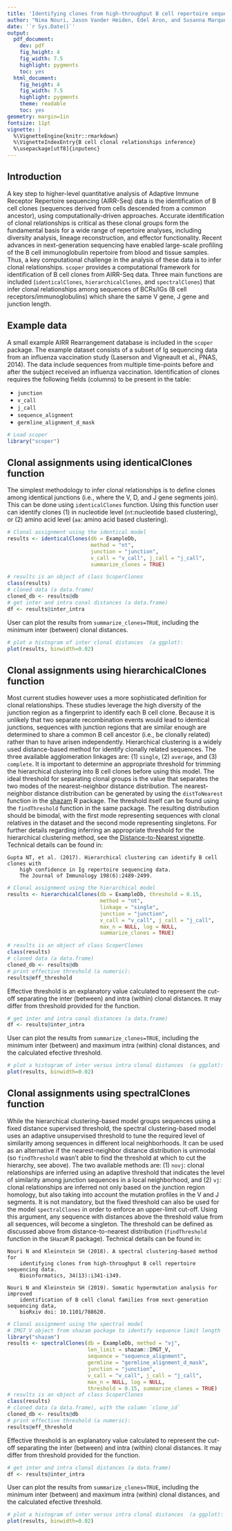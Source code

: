 ```yaml
---
title: 'Identifying clones from high-throughput B cell repertoire sequencing data usiong Scoper'
author: "Nima Nouri, Jason Vander Heiden, Edel Aron, and Susanna Marquez"
date: '`r Sys.Date()`'
output:
  pdf_document:
    dev: pdf
    fig_height: 4
    fig_width: 7.5
    highlight: pygments
    toc: yes
  html_document:
    fig_height: 4
    fig_width: 7.5
    highlight: pygments
    theme: readable
    toc: yes
geometry: margin=1in
fontsize: 11pt
vignette: |
  %\VignetteEngine{knitr::rmarkdown}  
  %\VignetteIndexEntry{B cell clonal relationships inference}  
  %\usepackage[utf8]{inputenc}
---
```


## Introduction

A key step to higher-level quantitative analysis of Adaptive Immune Receptor Repertoire sequencing 
(AIRR-Seq) data is the identification of B cell clones (sequences derived from cells descended 
from a common ancestor), using computationally-driven approaches. Accurate identification of 
clonal relationships is critical as these clonal groups form the fundamental basis for a wide 
range of repertoire analyses, including diversity analysis, lineage reconstruction, and 
effector functionality. Recent advances in next-generation sequencing have enabled large-scale 
profiling of the B cell immunoglobulin repertoire from blood and tissue samples. Thus, a key computational 
challenge in the analysis of these data is to infer clonal relationships. `scoper` provides a computational 
framework for identification of B cell clones from AIRR-Seq data. Three main functions are included 
(`identicalClones`, `hierarchicalClones`, and `spectralClones`) that infer clonal relationships among 
sequences of BCRs/IGs (B cell receptors/immunoglobulins) which share the same V gene, J gene and 
junction length.

## Example data

A small example AIRR Rearrangement database is included in the `scoper` package. 
The example dataset consists of a subset of Ig sequencing data from an 
influenza vaccination study (Laserson and Vigneault et al., PNAS, 2014). The 
data include sequences from multiple time-points before and after the subject 
received an influenza vaccination. Identification of clones requires the following 
fields (columns) to be present in the table: 

* `junction`
* `v_call`
* `j_call`
* `sequence_alignment`
* `germline_alignment_d_mask`

```r
# Load scoper
library("scoper")
```

## Clonal assignments using identicalClones function

The simplest methodology to infer clonal relationships is to define
clones among identical junctions (i.e., where the V, D, and J gene segments join). 
This can be done using `identicalClones` function. Using this 
function user can identify clones (1) in nucleotide level (`nt`:nucleotide based clustering), or 
(2) amino acid level (`aa`: amino acid based clustering). 

```r
# Clonal assignment using the identical model
results <- identicalClones(db = ExampleDb,
                           method = "nt",
                           junction = "junction", 
                           v_call = "v_call", j_call = "j_call",
                           summarize_clones = TRUE)

# results is an object of class ScoperClones
class(results)
# cloned data (a data.frame)
cloned_db <- results@db
# get inter and intra conal distances (a data.frame)
df <- results@inter_intra
```

User can plot the results from `summarize_clones=TRUE`, including the minimum inter (between) 
clonal distances.

```r
# plot a histogram of inter clonal distances  (a ggplot):
plot(results, binwidth=0.02)
```

## Clonal assignments using hierarchicalClones function

Most current studies however uses a more sophisticated definition 
for clonal relationships. These studies leverage the high diversity of 
the junction region as a fingerprint to identify each B cell clone. Because it is unlikely 
that two separate recombination events would lead to identical junctions, sequences with junction 
regions that are similar enough are determined to share a common B cell ancestor 
(i.e., be clonally related) rather than to have arisen independently. Hierarchical clustering 
is a widely used distance-based method for identify clonally related sequences. The three available 
agglomeration linkages are: (1) `single`, (2) `average`, and (3) `complete`.
It is important to determine an appropriate threshold for trimming the hierarchical 
clustering into B cell clones before using this model. The ideal threshold for separating 
clonal groups is the value that separates the two modes of the nearest-neighbor distance
distribution. The nearest-neighbor distance distribution can be generated by using the 
`distToNearest` function in the [shazam](https://shazam.readthedocs.io) R package.
The threshold itself can be found using the `findThreshold` function in the same package.
The resulting distribution should be bimodal, with the first mode representing sequences 
with clonal relatives in the dataset and the second mode representing singletons. 
For further details regarding inferring an appropriate threshold for the hierarchical 
clustering method, see the 
[Distance-to-Nearest vignette](https://shazam.readthedocs.io/en/stable/vignettes/DistToNearest-Vignette). 
Technical details can be found in:

    Gupta NT, et al. (2017). Hierarchical clustering can identify B cell clones with
        high confidence in Ig repertoire sequencing data.
        The Journal of Immunology 198(6):2489-2499.

```r
# Clonal assignment using the hierarchical model
results <- hierarchicalClones(db = ExampleDb, threshold = 0.15,
                              method = "nt",
                              linkage = "single",
                              junction = "junction", 
                              v_call = "v_call", j_call = "j_call",
                              max_n = NULL, log = NULL,
                              summarize_clones = TRUE)

# results is an object of class ScoperClones
class(results)
# cloned data (a data.frame)
cloned_db <- results@db
# print effective threshold (a numeric):
results@eff_threshold
```

Effective threshold is an explanatory value calculated to represent the cut-off separating the inter (between) 
and intra (within) clonal distances. It may differ from threshold provided for the function.

```r
# get inter and intra conal distances (a data.frame)
df <- results@inter_intra
```

User can plot the results from `summarize_clones=TRUE`, including the minimum inter (between) 
and maximum intra (within) clonal distances, and the calculated efective threshold.

```r
# plot a histogram of inter versus intra clonal distances  (a ggplot):
plot(results, binwidth=0.02)
```

## Clonal assignments using spectralClones function

While the hierarchical clustering-based model groups sequences using 
a fixed distance supervised threshold, the spectral clustering-based model uses an adaptive 
unsupervised threshold to tune the required level of similarity among sequences in different 
local neighborhoods. It can be used as an alternative if the nearest-neighbor distance distribution 
is unimodal (so `findThreshold` wasn't able to find the threshold at which to cut the hierarchy, 
see above). The two available methods are: (1) `novj`: clonal relationships are inferred using an adaptive 
threshold that indicates the level of similarity among junction sequences in a local neighborhood, 
and (2) `vj`: clonal relationships are inferred not only based on the junction region homology, 
but also taking into account the mutation profiles in the V and J segments. It is not mandatory, but the 
fixed threshold can also be used for the model `spectralClones`  in order to enforce an upper-limit cut-off. 
Using this argument, any sequence with distances above the threshold value from all sequences, will 
become a singleton. The threshold can be defined as discussed above from distance-to-nearest distribution 
(`findThreshold` function in the `SHazaM` R package). Technical details can be found in:

    Nouri N and Kleinstein SH (2018). A spectral clustering-based method for
        identifying clones from high-throughput B cell repertoire sequencing data.
        Bioinformatics, 34(13):i341-i349.

    Nouri N and Kleinstein SH (2019). Somatic hypermutation analysis for improved
        identification of B cell clonal families from next-generation sequencing data,
        bioRxiv doi: 10.1101/788620.

```r
# Clonal assignment using the spectral model
# IMGT_V object from shazam package to identify sequence limit length
library("shazam")
results <- spectralClones(db = ExampleDb, method = "vj",
                          len_limit = shazam::IMGT_V,
                          sequence = "sequence_alignment",
                          germline = "germline_alignment_d_mask",
                          junction = "junction",
                          v_call = "v_call", j_call = "j_call",
                          max_n = NULL, log = NULL,
                          threshold = 0.15, summarize_clones = TRUE)
# results is an object of class ScoperClones
class(results)
# cloned data (a data.frame), with the column `clone_id`
cloned_db <- results@db
# print effective threshold (a numeric):
results@eff_threshold
```

Effective threshold is an explanatory value calculated to represent the cut-off separating the inter (between) 
and intra (within) clonal distances. It may differ from threshold provided for the function.

```r
# get inter and intra clonal distances (a data.frame)
df <- results@inter_intra
```

User can plot the results from `summarize_clones=TRUE`, including the minimum inter (between) 
and maximum intra (within) clonal distances, and the calculated efective threshold.

```r
# plot a histogram of inter versus intra clonal distances  (a ggplot):
plot(results, binwidth=0.02)
```


